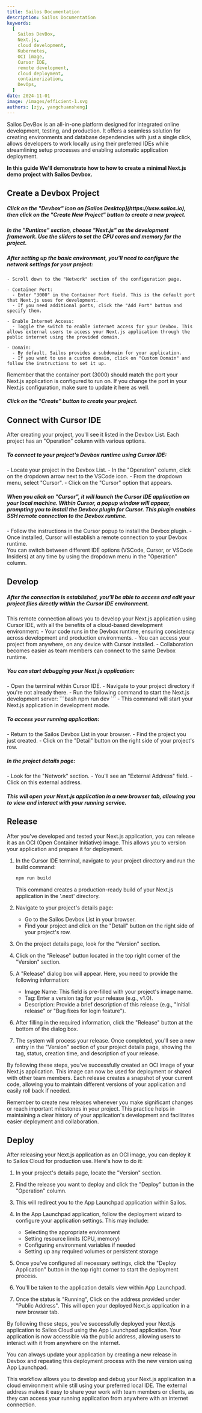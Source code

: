 ```yaml
---
title: Sailos Documentation
description: Sailos Documentation
keywords:
  [
    Sailos DevBox,
    Next.js,
    cloud development,
    Kubernetes,
    OCI image,
    Cursor IDE,
    remote development,
    cloud deployment,
    containerization,
    DevOps,
  ]
date: 2024-11-01
image: /images/efficient-1.svg
authors: [zjy, yangchuansheng]
---
```


Sailos DevBox is an all-in-one platform designed for integrated online development, testing, and production. It offers a seamless solution for creating environments and database dependencies with just a single click, allows developers to work locally using their preferred IDEs while streamlining setup processes and enabling automatic application deployment.

**In this guide We'll demonstrate how to how to create a minimal Next.js demo project with Sailos Devbox.**

## Create a Devbox Project

<div className='steps [&_h5]:step'>

<h5>
  Click on the "Devbox" icon on [Sailos Desktop](https://usw.sailos.io), then
  click on the "Create New Project" button to create a new project.
</h5>
<h5>
  In the "Runtime" section, choose "Next.js" as the development framework. Use
  the sliders to set the CPU cores and memory for the project.
</h5>

<h5>
  After setting up the basic environment, you'll need to configure the network
  settings for your project:
</h5>

    - Scroll down to the "Network" section of the configuration page.

    - Container Port:
      - Enter "3000" in the Container Port field. This is the default port that Next.js uses for development.
      - If you need additional ports, click the "Add Port" button and specify them.

    - Enable Internet Access:
      - Toggle the switch to enable internet access for your Devbox. This allows external users to access your Next.js application through the public internet using the provided domain.

    - Domain:
      - By default, Sailos provides a subdomain for your application.
      - If you want to use a custom domain, click on "Custom Domain" and follow the instructions to set it up.

Remember that the container port (3000) should match the port your Next.js application is configured to run on. If you change the port in your Next.js configuration, make sure to update it here as well.

<h5>Click on the "Create" button to create your project.</h5>

</div>

## Connect with Cursor IDE

After creating your project, you'll see it listed in the Devbox List. Each project has an "Operation" column with various options.

<div className='steps [&_h5]:step'>

<h5>To connect to your project's Devbox runtime using Cursor IDE:</h5>- Locate
your project in the Devbox List. - In the "Operation" column, click on the
dropdown arrow next to the VSCode icon. - From the dropdown menu, select
"Cursor". - Click on the "Cursor" option that appears.

<h5>
  When you click on "Cursor", it will launch the Cursor IDE application on your
  local machine. Within Cursor, a popup window will appear, prompting you to
  install the Devbox plugin for Cursor. This plugin enables SSH remote
  connection to the Devbox runtime.
</h5>
- Follow the instructions in the Cursor popup to install the Devbox plugin. - Once
installed, Cursor will establish a remote connection to your Devbox runtime.

</div>

<Callout type="info">
  You can switch between different IDE options (VSCode, Cursor, or VSCode
  Insiders) at any time by using the dropdown menu in the "Operation" column.
</Callout>

## Develop

<div className='steps [&_h5]:step'>

<h5>
  After the connection is established, you'll be able to access and edit your
  project files directly within the Cursor IDE environment.
</h5>

This remote connection allows you to develop your Next.js application using Cursor IDE, with all the benefits of a cloud-based development environment: - Your code runs in the Devbox runtime, ensuring consistency across development and production environments. - You can access your project from anywhere, on any device with Cursor installed. - Collaboration becomes easier as team members can connect to the same Devbox runtime.

<h5>You can start debugging your Next.js application:</h5>- Open the terminal
within Cursor IDE. - Navigate to your project directory if you're not already
there. - Run the following command to start the Next.js development server:
```bash npm run dev ``` - This command will start your Next.js application in
development mode.

<h5>To access your running application:</h5>- Return to the Sailos Devbox List
in your browser. - Find the project you just created. - Click on the "Detail"
button on the right side of your project's row.

<h5>In the project details page:</h5>- Look for the "Network" section. - You'll
see an "External Address" field. - Click on this external address.

<h5>
  This will open your Next.js application in a new browser tab, allowing you to
  view and interact with your running service.
</h5>

</div>

## Release

After you've developed and tested your Next.js application, you can release it as an OCI (Open Container Initiative) image. This allows you to version your application and prepare it for deployment.

1. In the Cursor IDE terminal, navigate to your project directory and run the build command:

   ```bash
   npm run build
   ```

   This command creates a production-ready build of your Next.js application in the '.next' directory.

2. Navigate to your project's details page:

   - Go to the Sailos Devbox List in your browser.
   - Find your project and click on the "Detail" button on the right side of your project's row.

3. On the project details page, look for the "Version" section.

4. Click on the "Release" button located in the top right corner of the "Version" section.

5. A "Release" dialog box will appear. Here, you need to provide the following information:

   - Image Name: This field is pre-filled with your project's image name.
   - Tag: Enter a version tag for your release (e.g., v1.0).
   - Description: Provide a brief description of this release (e.g., "Initial release" or "Bug fixes for login feature").

6. After filling in the required information, click the "Release" button at the bottom of the dialog box.

7. The system will process your release. Once completed, you'll see a new entry in the "Version" section of your project details page, showing the tag, status, creation time, and description of your release.

By following these steps, you've successfully created an OCI image of your Next.js application. This image can now be used for deployment or shared with other team members. Each release creates a snapshot of your current code, allowing you to maintain different versions of your application and easily roll back if needed.

<Callout type="info">
  Remember to create new releases whenever you make significant changes or reach
  important milestones in your project. This practice helps in maintaining a
  clear history of your application's development and facilitates easier
  deployment and collaboration.
</Callout>

## Deploy

After releasing your Next.js application as an OCI image, you can deploy it to Sailos Cloud for production use. Here's how to do it:

1. In your project's details page, locate the "Version" section.

2. Find the release you want to deploy and click the "Deploy" button in the "Operation" column.

3. This will redirect you to the App Launchpad application within Sailos.

4. In the App Launchpad application, follow the deployment wizard to configure your application settings. This may include:

   - Selecting the appropriate environment
   - Setting resource limits (CPU, memory)
   - Configuring environment variables if needed
   - Setting up any required volumes or persistent storage

5. Once you've configured all necessary settings, click the "Deploy Application" button in the top right corner to start the deployment process.

6. You'll be taken to the application details view within App Launchpad.

7. Once the status is "Running", Click on the address provided under "Public Address". This will open your deployed Next.js application in a new browser tab.

By following these steps, you've successfully deployed your Next.js application to Sailos Cloud using the App Launchpad application. Your application is now accessible via the public address, allowing users to interact with it from anywhere on the internet.

<Callout type="info">
  You can always update your application by creating a new release in Devbox and
  repeating this deployment process with the new version using App Launchpad.
</Callout>

This workflow allows you to develop and debug your Next.js application in a cloud environment while still using your preferred local IDE. The external address makes it easy to share your work with team members or clients, as they can access your running application from anywhere with an internet connection.
